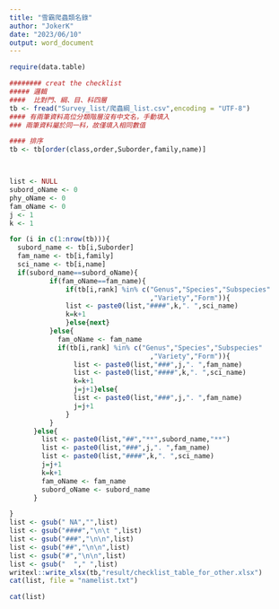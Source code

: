 ```yaml
---
title: "雪霸爬蟲類名錄"
author: "JokerK"
date: "2023/06/10"
output: word_document
---
```


```r
require(data.table)

######## creat the checklist
##### 邏輯
####  比對門、綱、目、科四層
tb <- fread("Survey_list/爬蟲綱_list.csv",encoding = "UTF-8")
#### 有兩筆資料高位分類階層沒有中文名，手動填入
### 兩筆資料屬於同一科，故僅填入相同數值

#### 排序
tb <- tb[order(class,order,Suborder,family,name)]



list <- NULL
subord_oName <- 0
phy_oName <- 0
fam_oName <- 0
j <- 1
k <- 1

for (i in c(1:nrow(tb))){
  subord_name <- tb[i,Suborder]
  fam_name <- tb[i,family]
  sci_name <- tb[i,name]
  if(subord_name==subord_oName){
          if(fam_oName==fam_name){
              if(tb[i,rank] %in% c("Genus","Species","Subspecies"
                                   ,"Variety","Form")){
              list <- paste0(list,"####",k,". ",sci_name)
              k=k+1
              }else{next}
          }else{
            fam_oName <- fam_name
            if(tb[i,rank] %in% c("Genus","Species","Subspecies"
                                   ,"Variety","Form")){
                list <- paste0(list,"###",j,". ",fam_name)
                list <- paste0(list,"####",k,". ",sci_name)
                k=k+1
                j=j+1}else{
                list <- paste0(list,"###",j,". ",fam_name)
                j=j+1
              }
          }
      }else{
        list <- paste0(list,"##","**",subord_name,"**")
        list <- paste0(list,"###",j,". ",fam_name)
        list <- paste0(list,"####",k,". ",sci_name)
        j=j+1
        k=k+1
        fam_oName <- fam_name
        subord_oName <- subord_name
      }

}
list <- gsub(" NA","",list)
list <- gsub("####","\n\t ",list)
list <- gsub("###","\n\n",list)
list <- gsub("##","\n\n",list)
list <- gsub("#","\n\n",list)
list <- gsub("  "," ",list)
writexl::write_xlsx(tb,"result/checklist_table_for_other.xlsx")
cat(list, file = "namelist.txt")

```

 

```r
cat(list)
```
